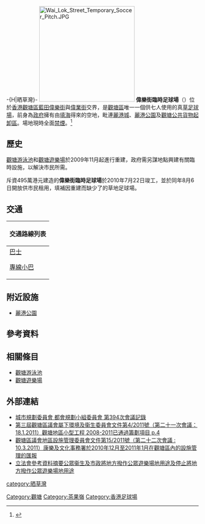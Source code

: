 -{H|晒草灣}-
{{coord|22|18|14.14|N|114|13|33.89|E|display=title}}
[[File:Wai_Lok_Street_Temporary_Soccer_Pitch.JPG|250px]]
'''偉樂街臨時足球場'''（{{lang-en|'''Wai Lok Street Temporary Soccer Pitch'''}}）位於[[香港|香港]][[觀塘區|觀塘區]][[藍田_(香港)|藍田]][[偉樂街|偉樂街]]與[[偉業街|偉業街]]交界，是[[觀塘區|觀塘區]]唯一一個供七人使用的真[[草|草]][[足球場|足球場]]，前身為[[香港政府|政府]]擁有由[[填海|填海]]得來的空地，毗連[[麗港城|麗港城]]、[[麗港公園|麗港公園]]及[[觀塘公共貨物起卸區|觀塘公共貨物起卸區]]。場地現時全面[[禁煙|禁煙]]。<ref name="康樂及文化事務署">{{cite web| language=| publisher=| title=觀塘區 七人足球場（天然草地球場）| url=http://www.lcsd.gov.hk/lsb/b5/facilities.php?ftid=3&fcid=6&did=6| author=康樂及文化事務署| date=2013-08-13| accessdate=2013-10-18| deadurl=yes| archiveurl=https://web.archive.org/web/20131019182126/http://www.lcsd.gov.hk/lsb/b5/facilities.php?ftid=3&fcid=6&did=6| archivedate=2013-10-19}}</ref>

==歷史==
[[觀塘游泳池|觀塘游泳池]]和[[觀塘遊樂場|觀塘遊樂場]]於2009年11月起進行重建，政府需另謀地點興建有關臨時設施，以解決市民所需。

斥資495萬港元建造的'''偉樂街臨時足球場'''於2010年7月22日竣工，並於同年8月6日開放供市民租用，填補因重建而缺少了的草地足球場。

==交通==
{| class="mw-collapsible mw-collapsed wikitable" style="background:white; margin: 0 auto; width: auto;" 
! 交通路線列表
|-
|
;[[香港巴士|巴士]]
{{九龍新界巴士簡單列表|40|219X}}{{過海隧道巴士簡單列表|621}}{{大嶼山巴士簡單列表|E22|E22X}}
;[[香港小型巴士|專線小巴]]
{{九龍專線小巴簡單列表|23B|23C|23M|69|69A}}
|}

==附近設施==
*[[麗港公園|麗港公園]]

==參考資料==
{{reflist}}

==相關條目==
*[[觀塘游泳池|觀塘游泳池]]
*[[觀塘遊樂場|觀塘遊樂場]]

==外部連結==
*[http://www.info.gov.hk/tpb/tc/meetings/MPC/Minutes/m394mpc_c.pdf 城市規劃委員會 都會規劃小組委員會 第394次會議記錄] {{Wayback|url=http://www.info.gov.hk/tpb/tc/meetings/MPC/Minutes/m394mpc_c.pdf |date=20181028200632 }}
*[http://www.districtcouncils.gov.hk/kt_d/pdf/ehc/2011/EHC%20paper%204_2011.pdf 第三屆觀塘區議會屬下環境及衞生委員會文件第4/2011號（第二十一次會議：18.1.2011）觀塘地區小型工程 2008-2011已通過籌劃項目 p.4]{{dead link|date=2017年11月 |bot=InternetArchiveBot |fix-attempted=yes }}
*[http://www.districtcouncils.gov.hk/kt_d/pdf/dfmc/2011/DFMC_15_2011.pdf 觀塘區議會地區設施管理委員會文件第15/2011號（第二十二次會議 : 10.3.2011）康樂及文化事務署於2010年12月至2011年1月在觀塘區內的設施管理的匯報]{{dead link|date=2017年11月 |bot=InternetArchiveBot |fix-attempted=yes }}
*[http://www.legco.gov.hk/yr09-10/chinese/subleg/brief/39_40_brf.pdf 立法會參考資料摘要公眾衞生及市政將地方撥作公眾遊樂場地用途及停止將地方撥作公眾遊樂場地用途] {{Wayback|url=http://www.legco.gov.hk/yr09-10/chinese/subleg/brief/39_40_brf.pdf |date=20200920115435 }}

[[Category:觀塘|Category:觀塘]]
[[category:晒草灣|category:晒草灣]]
[[Category:茶果嶺|Category:茶果嶺]]
[[Category:香港足球場|Category:香港足球場]]